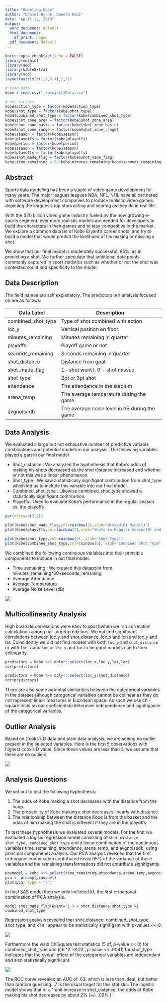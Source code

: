 ```yaml
---
title: "Modeling Kobe"
author: "Daniel Byrne, Ganesh Kodi"
date: "April 12, 2019"
output:
  word_document: default
  html_document:
    df_print: paged
  pdf_document: default
---
```



```r
knitr::opts_chunk$set(echo = FALSE)
library(mosaic)
library(aod)
library(kableExtra)
library(vcd)
layout(matrix(c(1,2,3,4),2,2))
```


```r
# read data
kobe = read.csv("./project2Data.csv")

# set factors
kobe$action_type = factor(kobe$action_type)
kobe$shot_type = factor(kobe$shot_type)
kobe$combined_shot_type = factor(kobe$combined_shot_type)
kobe$shot_zone_area = factor(kobe$shot_zone_area)
kobe$shot_zone_basic = factor(kobe$shot_zone_basic)
kobe$shot_zone_range = factor(kobe$shot_zone_range)
kobe$season = factor(kobe$season)
kobe$playoffs = factor(kobe$playoffs)
kobe$period = factor(kobe$period)
kobe$season = factor(kobe$season)
kobe$playoffs = factor(kobe$playoffs)
kobe$shot_made_flag = factor(kobe$shot_made_flag)
kobe$time_remaining = 60*kobe$minutes_remaining+kobe$seconds_remaining
```

## Abstract

Sports data modeling has been a staple of video game development for many years. The major leagues leagues NBA, NFL, NHL have all partnered with software development companies to produce realistic video games depicting the leagues's top stars acting and scoring as they do in real life.  

With the $20 billion video game industry fueled by the now growing e-sports segment, ever more realistic models are needed for developers to build the characters in their games and to stay competitive in the market.  We explore a common dataset of Kobe Bryant's career shots, and try to build a model that would predict
the likelihood of his making or missing a shot. 

We show that our final model is moderately successful, 65%, as in predicting a shot.  We further speculate that additional data points commonly captured in sport statistics such as whether or not the shot was contested could add specificity to the model.


## Data Description

The field names are self explanatory.  The predictors our analysis focused on are as follows:

| Data Label         | Description                                         |
|--------------------|-----------------------------------------------------|
| combined_shot_type | Type of shot combined with action                   |
| loc_y              | Vertical position on floor                          |
| minutes_remaining  | Minutes remaining in quarter                        |
| playoffs           | Playoff game or not                                 |
| seconds_remaining  | Seconds remaining in quarter                        |
| shot_distance      | Distance from goal                                  |
| shot_made_flag     | 1- shot went I, 0 - shot missed                     |
| shot_type          | 2pt or 3pt shot                                     |
| attendance         | The attendance in the stadium                       |
| arena_temp         | The average temperature during the game             |
| avgnoisedb         | The average noise level in dB during the game       |


## Data Analysis

We evaluated a large but not exhaustive number of predictive variable combinations and potential models in our analysis.  The following variables played a part in our final model


- Shot_distance : We analyzed the hyphothesis that Kobe's odds of making his shots decreased as the shot distance increased and whether or not this was a linear phenomenon.
- Shot_type : We saw a statistically signifigant contribution from shot_type which led us to include this variable into our final model.
- Combined_shot_type : Likewise combined_shot_type showed a statistically signifigant contribution.
- Playoffs : Used to evaluate Kobe's performance in the regular season vs. the playoffs


```r
par(mfrow=c(2,2))

plot(kobe$shot_made_flag,col=rainbow(2),xlab="Missed(0) Made(1)")
plot(kobe$playoffs,col=rainbow(2),xlab="Shots in Regular Season(0) and Playoffs(1)")

plot(kobe$shot_type,col=rainbow(2), xlab="Shot Type")
plot(kobe$combined_shot_type,col=rainbow(5), xlab="Combined Shot Type") 
```


We combined the following continuous variables into their principle components to include in out final model.

- Time_remaining : We created this datapoint from minutes_remaining*60+seconds_remaining
- Average Attendance 
- Average Temperature 
- Average Noise Level (dB)

![](./images/attendance_avgtemp_avgdb.png)


## Multicollinearity Analysis

High bivariate correlations were easy to spot bwhen we ran correlation calculations among our target predictors.  We noticed signifigant correlations between loc_y and shot_distance, loc_x and lon and loc_y and lat. Coincidently we did not find models with both `loc_y` and `shot_distance` or with `loc_x` and `lon` or `loc_y` and `lat` to be good models due to their colinearity.

```r
predictors = kobe %>% dplyr::select(loc_x,loc_y,lat,lon)
cor(predictors)

predictors = kobe %>% dplyr::select(loc_y,shot_distance)
cor(predictors)
```

There are also some potential similarities between the categorical variables in the dataset although categorical variables cannot be colinear as they do not represent linear measures in Euclidean space.  As such we use chi-square tests on our coeficientsto determine independence and signifigance of the categorical variables.


## Outlier Analysis

Based on Cooks's D data and plain data analysis, we are seeing no outlier present in the selected variables. Here is the first 5 observations with highest cook's D value.  Since these values are less than 3, we assume that there are no outliers. 

![](./outliers.png)

## Analysis Questions

We set out to test the following hyphothesis:

1. The odds of Kobe making a shot decreases with the distance from the hoop.
2. The probability of Kobe making a shot decreases linearly with distance.    
3. The relationship between the distance Kobe is from the basket and the odds of him making the shot is different if they are in the playoffs.

To test these hyphothesis we evaluated several models.  For the first we evaluated a logisic regression model consisting of `shot_distance, shot_type, combined_shot_type` and a linear combination of the continuous variables time_remaining, attendance, arena_temp, and avgnoisedb` using principal componenet analysis. Our PCA analysis revealed that the first orthoganol combination contributed nealy 95% of the variance of these variables and the remaining transformations did not contribute signifigantly.


```r
pcamodel = kobe %>% select(time_remaining,attendance,arena_temp,avgnoisedb)
pca <- prcomp(pcamodel) 
plot(pca, type = "l")
```

In final SAS model then we only included k1, the first orthagonal combination of PCA analysis.

```
model shot_made_flag(event='1') = shot_distance shot_type k1 combined_shot_type
```

Regression analysis revealed that shot_distance, combined_shot_type, shot_type, and k1 all appear to be statistically signifigant with p-values << 0.

![](./images/logisticanalysis.png)

Furthermore the wald ChiSquare test statistics (5 df, p-value << 0) for combined_shot_type and  (chi^2 =8.23 , p-value << .0041) for shot_type indicates that the overall effect of the categorical variables are independant and also statistically significant.


![](./images/ROC.png)

The ROC curve revealed an AUC of .63, which is less than ideal, but better than random guessing.  .7 Is the usual target for this statistic.  The logistic model shows that or a 1 unit increase in shot_distance, the odds of Kobe making his shot decreases by about 2% (+/- .06% ).





